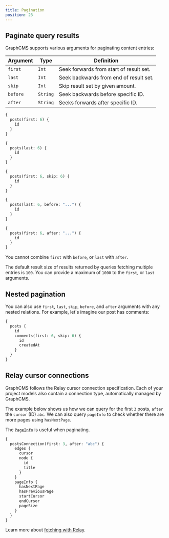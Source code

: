 ```yaml
---
title: Pagination
position: 23
---
```


## Paginate query results

GraphCMS supports various arguments for paginating content entries:

| Argument | Type     | Definition                              |
| -------- | -------- | --------------------------------------- |
| `first`  | `Int`    | Seek forwards from start of result set. |
| `last`   | `Int`    | Seek backwards from end of result set.  |
| `skip`   | `Int`    | Skip result set by given amount.        |
| `before` | `String` | Seek backwards before specific ID.      |
| `after`  | `String` | Seeks forwards after specific ID.       |

<Tabs>
  <TabsItem label="first">


```graphql
{
  posts(first: 6) {
    id
  }
}
```

  </TabsItem>
  <TabsItem label="last">


```graphql
{
  posts(last: 6) {
    id
  }
}
```

  </TabsItem>
  <TabsItem label="skip">


```graphql
{
  posts(first: 6, skip: 6) {
    id
  }
}
```

  </TabsItem>
  <TabsItem label="before">


```graphql
{
  posts(last: 6, before: "...") {
    id
  }
}
```

  </TabsItem>
  <TabsItem label="after">


```graphql
{
  posts(first: 6, after: "...") {
    id
  }
}
```

  </TabsItem>
</Tabs>


<Alert type="warning">


You cannot combine `first` with `before`, or `last` with `after`.

</Alert>


<Alert>


The default result size of results returned by queries fetching multiple entries is `100`. You can provide a maximum of `1000` to the `first`, or `last` arguments.

</Alert>


## Nested pagination

You can also use `first`, `last`, `skip`, `before`, and `after` arguments with any nested relations. For example, let's imagine our post has comments:

```graphql
{
  posts {
    id
    comments(first: 6, skip: 6) {
      id
      createdAt
    }
  }
}
```

## Relay cursor connections

GraphCMS follows the Relay cursor connection specification. Each of your project models also contain a connection type, automatically managed by GraphCMS.

The example below shows us how we can query for the first `3` posts, `after` the `cursor` (ID) `abc`. We can also query `pageInfo` to check whether there are more pages using `hasNextPage`.

The [`PageInfo`](/schema/system-fields#pageinfo) is useful when paginating.

```graphql
{
  postsConnection(first: 3, after: "abc") {
    edges {
      cursor
      node {
        id
        title
      }
    }
    pageInfo {
      hasNextPage
      hasPreviousPage
      startCursor
      endCursor
      pageSize
    }
  }
}
```

Learn more about [fetching with Relay](/content-api/queries#fetching-with-relay).
